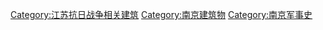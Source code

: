 [[Category:江苏抗日战争相关建筑|Category:江苏抗日战争相关建筑]]
[[Category:南京建筑物|Category:南京建筑物]]
[[Category:南京军事史|Category:南京军事史]]